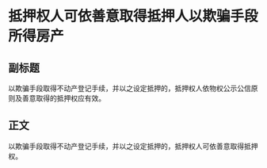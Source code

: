 # 抵押权人可依善意取得抵押人以欺骗手段所得房产
## 副标题
以欺骗手段取得不动产登记手续，并以之设定抵押的，抵押权人依物权公示公信原则及善意取得的抵押权应有效。
## 正文
以欺骗手段取得不动产登记手续，并以之设定抵押的，抵押权人可依善意取得抵押权。